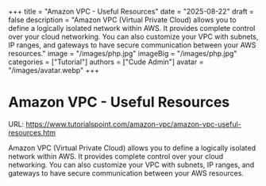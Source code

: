 +++
title = "Amazon VPC - Useful Resources"
date = "2025-08-22"
draft = false
description = "Amazon VPC (Virtual Private Cloud) allows you to define a logically isolated network within AWS. It provides complete control over your cloud networking. You can also customize your VPC with subnets, IP ranges, and gateways to have secure communication between your AWS resources."
image = "/images/php.jpg"
imageBig = "/images/php.jpg"
categories = ["Tutorial"]
authors = ["Cude Admin"]
avatar = "/images/avatar.webp"
+++

# Amazon VPC - Useful Resources

URL: https://www.tutorialspoint.com/amazon-vpc/amazon-vpc-useful-resources.htm

Amazon VPC (Virtual Private Cloud) allows you to define a logically isolated network within AWS. It provides complete control over your cloud networking. You can also customize your VPC with subnets, IP ranges, and gateways to have secure communication between your AWS resources.

